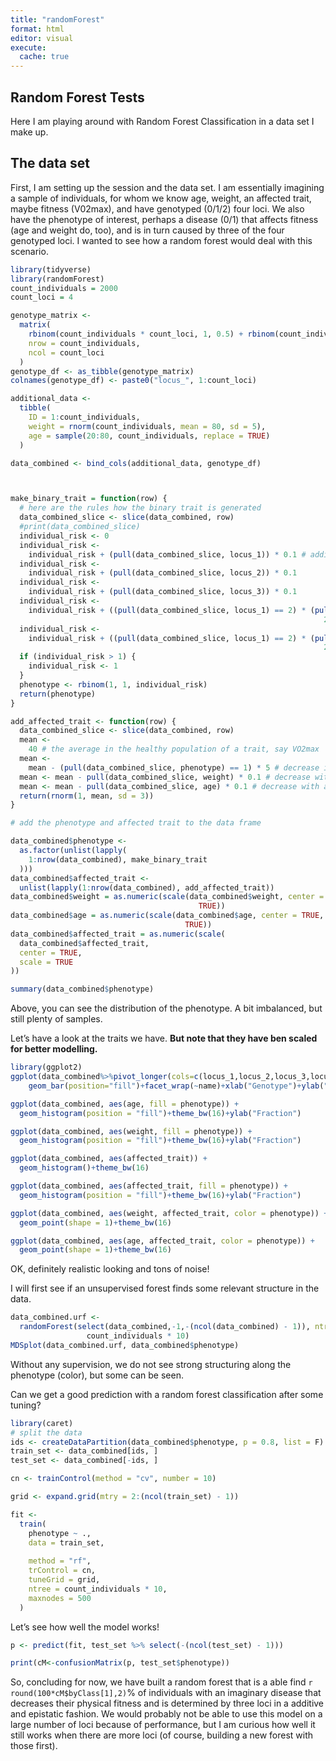 ```yaml
---
title: "randomForest"
format: html
editor: visual
execute:
  cache: true
---
```


## Random Forest Tests

Here I am playing around with Random Forest Classification in a data set I make up.

## The data set

First, I am setting up the session and the data set. I am essentially imagining a sample of individuals, for whom we know age, weight, an affected trait, maybe fitness (V02max), and have genotyped (0/1/2) four loci. We also have the phenotype of interest, perhaps a disease (0/1) that affects fitness (age and weight do, too), and is in turn caused by three of the four genotyped loci. I wanted to see how a random forest would deal with this scenario.

```r
library(tidyverse)
library(randomForest)
count_individuals = 2000
count_loci = 4

genotype_matrix <-
  matrix(
    rbinom(count_individuals * count_loci, 1, 0.5) + rbinom(count_individuals * count_loci, 1, 0.5),
    nrow = count_individuals,
    ncol = count_loci
  )
genotype_df <- as_tibble(genotype_matrix)
colnames(genotype_df) <- paste0("locus_", 1:count_loci)

additional_data <-
  tibble(
    ID = 1:count_individuals,
    weight = rnorm(count_individuals, mean = 80, sd = 5),
    age = sample(20:80, count_individuals, replace = TRUE)
  )

data_combined <- bind_cols(additional_data, genotype_df)



make_binary_trait = function(row) {
  # here are the rules how the binary trait is generated
  data_combined_slice <- slice(data_combined, row)
  #print(data_combined_slice)
  individual_risk <- 0
  individual_risk <-
    individual_risk + (pull(data_combined_slice, locus_1)) * 0.1 # additive effect
  individual_risk <-
    individual_risk + (pull(data_combined_slice, locus_2)) * 0.1
  individual_risk <-
    individual_risk + (pull(data_combined_slice, locus_3)) * 0.1
  individual_risk <-
    individual_risk + ((pull(data_combined_slice, locus_1) == 2) * (pull(data_combined_slice, locus_2) ==
                                                                      2)) * 0.4
  individual_risk <-
    individual_risk + ((pull(data_combined_slice, locus_1) == 2) * (pull(data_combined_slice, locus_2) ==
                                                                      2) * (pull(data_combined_slice, locus_3) == 2)) * 0.9 # multiple homozygous alleles needed for a strong epistatic effect
  if (individual_risk > 1) {
    individual_risk <- 1
  }
  phenotype <- rbinom(1, 1, individual_risk)
  return(phenotype)
}

add_affected_trait <- function(row) {
  data_combined_slice <- slice(data_combined, row)
  mean <-
    40 # the average in the healthy population of a trait, say VO2max
  mean <-
    mean - (pull(data_combined_slice, phenotype) == 1) * 5 # decrease in 5 for those with the phenotype
  mean <- mean - pull(data_combined_slice, weight) * 0.1 # decrease with weight
  mean <- mean - pull(data_combined_slice, age) * 0.1 # decrease with age
  return(rnorm(1, mean, sd = 3))
}

# add the phenotype and affected trait to the data frame

data_combined$phenotype <-
  as.factor(unlist(lapply(
    1:nrow(data_combined), make_binary_trait
  )))
data_combined$affected_trait <-
  unlist(lapply(1:nrow(data_combined), add_affected_trait))
data_combined$weight = as.numeric(scale(data_combined$weight, center = TRUE, scale =
                                          TRUE))
data_combined$age = as.numeric(scale(data_combined$age, center = TRUE, scale =
                                       TRUE))
data_combined$affected_trait = as.numeric(scale(
  data_combined$affected_trait,
  center = TRUE,
  scale = TRUE
))

summary(data_combined$phenotype)
```

Above, you can see the distribution of the phenotype. A bit imbalanced, but still plenty of samples.

Let's have a look at the traits we have. **But note that they have ben scaled for better modelling.**

```r
library(ggplot2)
ggplot(data_combined%>%pivot_longer(cols=c(locus_1,locus_2,locus_3,locus_4)), aes(value, group=phenotype, fill=phenotype))+
    geom_bar(position="fill")+facet_wrap(~name)+xlab("Genotype")+ylab("Fraction")+theme_bw(16)

ggplot(data_combined, aes(age, fill = phenotype)) +
  geom_histogram(position = "fill")+theme_bw(16)+ylab("Fraction")

ggplot(data_combined, aes(weight, fill = phenotype)) +
  geom_histogram(position = "fill")+theme_bw(16)+ylab("Fraction")

ggplot(data_combined, aes(affected_trait)) +
  geom_histogram()+theme_bw(16)

ggplot(data_combined, aes(affected_trait, fill = phenotype)) +
  geom_histogram(position = "fill")+theme_bw(16)+ylab("Fraction")

ggplot(data_combined, aes(weight, affected_trait, color = phenotype)) +
  geom_point(shape = 1)+theme_bw(16)

ggplot(data_combined, aes(age, affected_trait, color = phenotype)) +
  geom_point(shape = 1)+theme_bw(16)
```

OK, definitely realistic looking and tons of noise!

I will first see if an unsupervised forest finds some relevant structure in the data.

```r
data_combined.urf <-
  randomForest(select(data_combined,-1,-(ncol(data_combined) - 1)), ntree =
                 count_individuals * 10)
MDSplot(data_combined.urf, data_combined$phenotype)
```

Without any supervision, we do not see strong structuring along the phenotype (color), but some can be seen.

Can we get a good prediction with a random forest classification after some tuning?

```r
library(caret)
# split the data
ids <- createDataPartition(data_combined$phenotype, p = 0.8, list = F)
train_set <- data_combined[ids, ]
test_set <- data_combined[-ids, ]

cn <- trainControl(method = "cv", number = 10)

grid <- expand.grid(mtry = 2:(ncol(train_set) - 1))

fit <-
  train(
    phenotype ~ .,
    data = train_set,
    
    method = "rf",
    trControl = cn,
    tuneGrid = grid,
    ntree = count_individuals * 10,
    maxnodes = 500
  )
```

Let's see how well the model works!

```r
p <- predict(fit, test_set %>% select(-(ncol(test_set) - 1)))

print(cM<-confusionMatrix(p, test_set$phenotype))
```

So, concluding for now, we have built a random forest that is a able find `r round(100*cM$byClass[1],2)`% of individuals with an imaginary disease that decreases their physical fitness and is determined by three loci in a additive and epistatic fashion. We would probably not be able to use this model on a large number of loci because of performance, but I am curious how well it still works when there are more loci (of course, building a new forest with those first).
